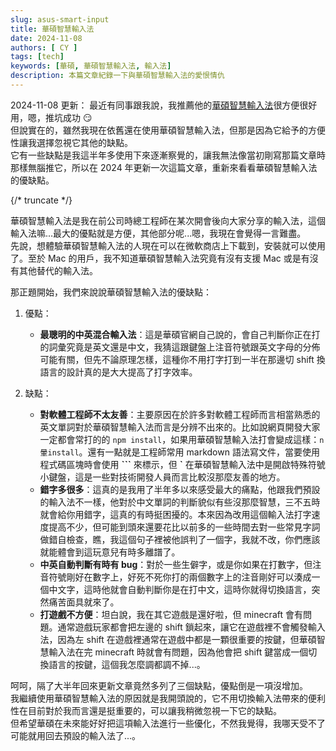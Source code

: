 ```yaml
---
slug: asus-smart-input
title: 華碩智慧輸入法
date: 2024-11-08
authors: [ CY ]
tags: [tech]
keywords: [華碩, 華碩智慧輸入法, 輸入法]
description: 本篇文章紀錄一下與華碩智慧輸入法的愛恨情仇
---
```

2024-11-08 更新：
最近有同事跟我說，我推薦他的[華碩智慧輸入法](https://www.asus.com/tw/content/smartinput/)很方便很好用，嗯，推坑成功 :smirk:  
但說實在的，雖然我現在依舊還在使用華碩智慧輸入法，但那是因為它給予的方便性讓我選擇忽視它其他的缺點。  
它有一些缺點是我這半年多使用下來逐漸察覺的，讓我無法像當初剛寫那篇文章時那樣無腦推它，所以在 2024 年更新一次這篇文章，重新來看看華碩智慧輸入法的優缺點。

{/* truncate */}

華碩智慧輸入法是我在前公司時總工程師在某次開會後向大家分享的輸入法，這個輸入法嘛...最大的優點就是方便，其他部分呢...嗯，我現在會覺得一言難盡。  
先說，想體驗華碩智慧輸入法的人現在可以在微軟商店上下載到，安裝就可以使用了。至於 Mac 的用戶，我不知道華碩智慧輸入法究竟有沒有支援 Mac 或是有沒有其他替代的輸入法。  

那正題開始，我們來說說華碩智慧輸入法的優缺點：
1. 優點：
   - **最聰明的中英混合輸入法**：這是華碩官網自己說的，會自己判斷你正在打的詞彙究竟是英文還是中文，我猜這跟鍵盤上注音符號跟英文字母的分佈可能有關，但先不論原理怎樣，這種你不用打字打到一半在那邊切 shift 換語言的設計真的是大大提高了打字效率。

2. 缺點：
   - **對軟體工程師不太友善**：主要原因在於許多對軟體工程師而言相當熟悉的英文單詞對於華碩智慧輸入法而言是分辨不出來的。比如說網頁開發大家一定都會常打的的 `npm install`，如果用華碩智慧輸入法打會變成這樣：`n暈install`。還有一點就是工程師常用 markdown 語法寫文件，當要使用程式碼區塊時會使用 **```** 來標示，但 **`** 在華碩智慧輸入法中是開啟特殊符號小鍵盤，這是一些對技術開發人員而言比較沒那麼友善的地方。
   - **錯字多很多**：這真的是我用了半年多以來感受最大的痛點，他跟我們預設的輸入法不一樣，他對於中文單詞的判斷貌似有些沒那麼智慧，三不五時就會給你用錯字，這真的有時挺困擾的。本來因為改用這個輸入法打字速度提高不少，但可能到頭來還要花比以前多的一些時間去對一些常見字詞做錯自檢查，瞧，我這個句子裡被他誤判了一個字，我就不改，你們應該就能體會到這玩意兒有時多離譜了。
   - **中英自動判斷有時有 bug**：對於一些生僻字，或是你如果在打數字，但注音符號剛好在數字上，好死不死你打的兩個數字上的注音剛好可以湊成一個中文字，這時他就會自動判斷你是在打中文，這時你就得切換語言，突然痛苦面具就來了。
   - **打遊戲不方便**：坦白說，我在其它遊戲是還好啦，但 minecraft 會有問題。通常遊戲玩家都會把左邊的 shift 鎖起來，讓它在遊戲裡不會觸發輸入法，因為左 shift 在遊戲裡通常在遊戲中都是一顆很重要的按鍵，但華碩智慧輸入法在完 minecraft 時就會有問題，因為他會把 shift 鍵當成一個切換語言的按鍵，這個我怎麼調都調不掉...。

呵呵，隔了大半年回來更新文章竟然多列了三個缺點，優點倒是一項沒增加。  
我繼續使用華碩智慧輸入法的原因就是我開頭說的，它不用切換輸入法帶來的便利性在目前對於我而言還是挺重要的，可以讓我稍微忽視一下它的缺點。  
但希望華碩在未來能好好把這項輸入法進行一些優化，不然我覺得，我哪天受不了可能就用回去預設的輸入法了...。
